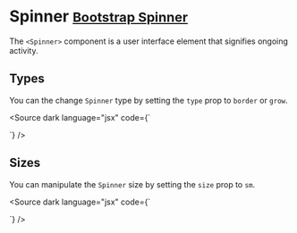 
<Meta title="Components/Spinner" />

# Spinner <small class="bootstrap-docs">[Bootstrap Spinner](https://getbootstrap.com/docs/5.3/components/spinners/)</small>

The `<Spinner>` component is a user interface element that signifies ongoing activity.

<Canvas>
  <Story of={SpinnerStories.Basic} />
</Canvas>

<Controls of={SpinnerStories.Basic} />

## Types

You can the change `Spinner` type by setting the `type` prop to `border` or `grow`.

<Canvas withSource="none">
  <Story of={SpinnerStories.Types} />
</Canvas>

<Source
  dark
  language="jsx"
  code={` 
<script lang="ts">
  const colors = [ 'primary', 'secondary', 'success', 'danger', 'warning', 'info', 'light', 'dark' ];
</script>

<Spinner type="border" color="primary" />

<Spinner type="grow" color="primary" />
`} />

## Sizes

You can manipulate the `Spinner` size by setting the `size` prop to `sm`.

<Canvas withSource="none">
  <Story of={SpinnerStories.Sizes} />
</Canvas>

<Source
  dark
  language="jsx"
  code={` 
<script lang="ts">
  const colors = [ 'primary', 'secondary', 'success', 'danger', 'warning', 'info', 'light', 'dark' ];
</script>

<Spinner size="sm" color="primary" />

<Spinner size="sm" type="grow" color="primary" />
`} />
